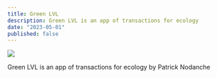 ```yaml
---
title: Green LVL
description: Green LVL is an app of transactions for ecology
date: "2023-05-01"
published: false
---
```



![](https://dam.malt.com/9acee5a6-3eb6-48c7-bb32-46b183b40ebf)

Green LVL is an app of transactions for ecology by Patrick Nodanche
